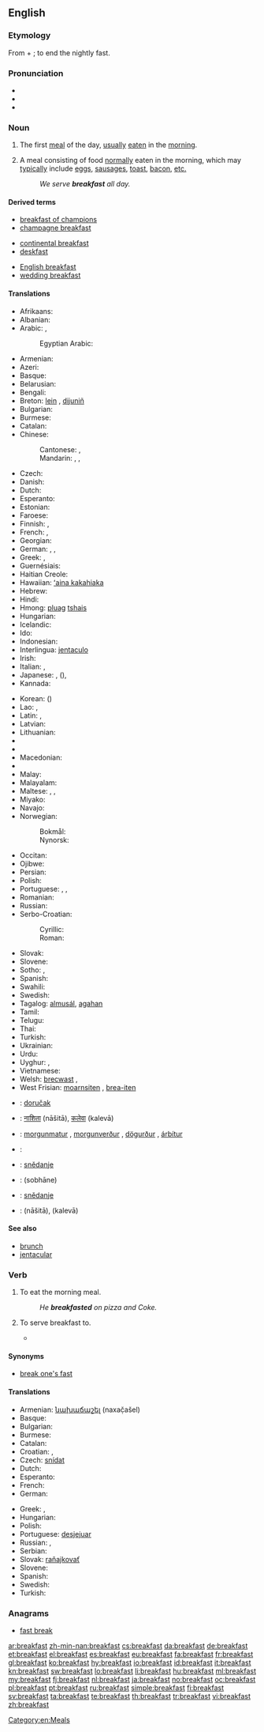 ==English==

===Etymology===
From {{term|break}} + {{term|fast}}; to end the nightly fast.

===Pronunciation===
* {{IPA|/ˈbɹɛkfəst/}}
* {{audio|en-us-breakfast.ogg|Audio (US)}}
* {{audio|En-uk-breakfast.ogg|Audio (UK)}}

===Noun===
{{en-noun}}

# The first [[meal]] of the day, [[usually]] [[eat]]en in the [[morning]].
# {{by extension}} A meal consisting of food [[normally]] eaten in the morning, which may [[typically]] include [[egg]]s, [[sausage]]s, [[toast]], [[bacon]], [[etc.]]
#: ''We serve '''breakfast''' all day.''

====Derived terms====
{{rel-top3|Terms derived from the noun "breakfast"}}
* [[breakfast of champions]]
* [[champagne breakfast]]
{{rel-mid3}}
* [[continental breakfast]]
* [[deskfast]]
{{rel-mid3}}
* [[English breakfast]]
* [[wedding breakfast]]
{{rel-bottom}}

====Translations====
{{trans-top|first meal of the day}}
* Afrikaans: {{t|af|ontbyt|xs=Afrikaans}}
* Albanian: {{t|sq|mëngjes|m}}
* Arabic: {{t|ar|إفطار|m|tr=ʾifṭār}}, {{t|ar|فطور|m|tr=fuṭūr}}
*: Egyptian Arabic: {{tø|arz|فطار|m|tr=feṭār|sc=Arab}}
* Armenian: {{t-|hy|նախաճաշ|tr=naxač̣aš}}
* Azeri: {{t|az|səhər yeməyi|xs=Azeri}}
* Basque: {{t|eu|gosari|xs=Basque}}
* Belarusian: {{t|be|сняданак|m|tr=snjadának}}
* Bengali: {{t|bn|প্রাতরাশ|tr=pratôrash|sc=Beng}}
* Breton: [[lein]] {{f}}, [[dijuniñ]] {{m}}
* Bulgarian: {{t-|bg|закуска|f|tr=zakúska}}
* Burmese: {{t|my||မနက်စာ|tr=manakcā|sc=Mymr}}
* Catalan: {{t+|ca|esmorzar|m}}
* Chinese:
*: Cantonese: {{yue-tsj|早飯|早饭|zou2 faan6}}, {{yue-yue-j|早餐|zou2 caan1}}
*: Mandarin: {{t|zh|早飯|sc=Hani}}, {{t|zh|早饭|tr=zǎofàn|sc=Hani}}, {{t|zh|早餐|tr=zǎocān|sc=Hani}}
* Czech: {{t+|cs|snídaně|f}}
* Danish: {{t-|da|morgenmad|c}}
* Dutch: {{t+|nl|ontbijt|n}}
* Esperanto: {{t-|eo|matenmanĝo|xs=Esperanto}}
* Estonian: {{t-|et|hommikueine}}
* Faroese: {{t+|fo|morgunmatur}}
* Finnish: {{t+|fi|aamupala}}, {{t+|fi|aamiainen}}
* French: {{t+|fr|petit déjeuner|m}} {{italbrac|France}}, {{t+|fr|déjeuner|m}} {{italbrac|Belgium| Cajun and Canadian French}}
* Georgian: {{t-|ka|საუზმესაუზმე|tr=sauzmesauzme|sc=Geor|xs=Georgian}}
* German: {{t+|de|Frühstück|n}}, {{t|de|Zmorge|f}} {{qualifier|Swiss German}}, {{qualifier|Swiss German}} {{t|de|Morgenessen|n}}
* Greek: {{t+|el|πρωινό|n|tr=proinó}}, {{t+|el|πρόγευμα|n|tr=prógevma}}
* Guernésiais: {{tø|roa-grn|déjunaïr|m}}
* Haitian Creole: {{tø|ht|dejene|xs=Haitian Creole}}
* Hawaiian: [[ʻaina kakahiaka]]
* Hebrew: {{t|he|ארוחת־בוקר|f|tr=arukhat-boqer|sc=Hebr}}
* Hindi: {{t|hi|नाश्ता|m|tr=nāśtā|sc=Deva}}
* Hmong: [[pluag]] [[tshais]]
* Hungarian: {{t+|hu|reggeli}}
* Icelandic: {{t+|is|morgunmatur|m}}
* Ido: {{t-|io|fru-dejuneto|xs=Ido}}
* Indonesian: {{t+|id|sarapan|xs=Indonesian}}
* Interlingua: [[jentaculo]]
* Irish: {{t+|ga|bricfeasta|m|xs=Irish}}
* Italian: {{t+|it|colazione|f}}, {{t-|it|prima colazione|f}}
* Japanese: {{t|ja|朝食|tr=ちょうしょく, chōshoku|sc=Jpan}}, {{t|ja|朝御飯|tr=あさごはん, asa-gohan|sc=Jpan}} ({{t|ja|朝ご飯|sc=Jpan}}), {{t|ja|朝飯|tr=あさめし, asameshi|sc=Jpan}}
* Kannada: {{t|kn|ನಾಷ್ಟಾ|tr=nāṣṭā|sc=Knda}}
{{trans-mid}}
* Korean: {{t|ko|조반|tr=joban|sc=Kore}} ({{t|ko|朝飯|sc=Kore}})
* Lao: {{t+|lo|ເຂົ້າເຊົ້າ|tr=khao-sao|sc=Laoo|xs=Lao}}, {{t+|lo|ອາຫານເຊົ້າ|tr='aa-haan-sao|sc=Laoo|xs=Lao}}
* Latin: {{t-|la|prandium|n}}, {{t-|la|ientaculum|n}}
* Latvian: {{t|lv|brokastis|xs=Latvian}}
* Lithuanian: {{t|lt|pusryčiai|m|p|xs=Lithuanian}}
* {{trreq|luy}}
* {{trreq|luo}}
* Macedonian: {{t|mk|појадок|tr=pojadok|sc=Cyrl}}
* {{trreq|mg}}
* Malay: {{t|ms|sarapan}}
* Malayalam: {{t|ml|പ്രഭാത|tr=prabhāta|sc=Mlym}}
* Maltese: {{t|mt|kolazzjon|m|xs=Maltese}}, {{t|mt|brejkfast|xs=Maltese}},  {{t|mt|fatra|f|xs=Maltese}}
* Miyako: {{tø|mvi|アサムヌ|tr=asamunu}}
* Navajo: {{tø|nv|abínígo daʼadánígíí}}
* Norwegian:
*: Bokmål: {{t+|no|frokost|m}}
*: Nynorsk: {{t-|no|frukost|m}}
* Occitan: {{t+|oc|dejunar|m|xs=Occitan}}
* Ojibwe: {{tø|oj|gigizhebaa-wiisiniwin}}
* Persian: {{t|fa|صبحانه|tr=sobhâne|sc=fa-Arab}}
* Polish: {{t+|pl|śniadanie|n}}
* Portuguese: {{t+|pt|café da manhã|m}}, {{t+|pt|desjejum|f}}, {{t+|pt|pequeno-almoço|m}}
* Romanian: {{t|ro|mic dejun|n}}
* Russian: {{t+|ru|завтрак|m|tr=závtrak}}
* Serbo-Croatian:
*: Cyrillic: {{t|sh|доручак|m|sc=Cyrl}}
*: Roman: {{t|sh|doručak|m}}
* Slovak: {{t-|sk|raňajky|f|p}}
* Slovene: {{t+|sl|zajtrk|m}}
* Sotho: {{t|st|dijo tsa hoseng|xs=Sotho}}, {{t|st|mofihlolo|xs=Sotho}}
* Spanish: {{t+|es|desayuno|m}}
* Swahili: {{t|sw|chakula cha asubuhi|xs=Swahili}}
* Swedish: {{t+|sv|frukost|c}}
* Tagalog: [[almusál]], [[agahan]]
* Tamil: {{t|ta|காலையுண்டி|tr=kālaiyuṇṭi|sc=Taml}}
* Telugu: {{t|te|ప్రాతఃకాల|tr=prātaḥkāla|sc=Telu}}
* Thai: {{t|th|ข้าวเช้า|tr=kâao cháo|sc=Thai}}
* Turkish: {{t+|tr|kahvaltı}}
* Ukrainian: {{t|uk|сніданок|m|tr=snidánok|sc=Cyrl}}
* Urdu: {{t|ur|ناشتا|m|tr=nāśtā|sc=ur-Arab}}
* Uyghur: {{t|ug|ناشتا|tr=nashta|sc=ug-Arab}}, {{t|ug|ناشتا|p|sc=ug-Arab}}
* Vietnamese: {{t-|vi|bữa sáng|xs=Vietnamese}}
* Welsh: [[brecwast]] {{m}}, {{t|cy|borefwyd|m|xs=Welsh}}
* West Frisian: [[moarnsiten]] {{n}}, [[brea-iten]] {{n}}
{{trans-bottom}}

{{checktrans-top}}
* {{ttbc|sh}}: [[doručak]] {{m}}
* {{ttbc|hi}}: [[नाशिता]] (nāšitā), [[कलेवा]] (kalevā)
* {{ttbc|is}}: [[morgunmatur]] {{m}}, [[morgunverður]] {{m}}, [[dögurður]] {{m}}, [[árbítur]] {{m}}
* {{ttbc|ku}}: {{ku-Arab|[[به‌رچای]]}}
{{trans-mid}}
* {{ttbc|dsb}}: [[snědanje]] {{n}}
* {{ttbc|fa}}: {{fa-Arab|[[صبحانه]]}} (sobhāne)
* {{ttbc|hsb}}: [[snědanje]]
* {{ttbc|ur}}: {{ur-Arab|[[ناشتا]]}} (nāšitā), {{ur-Arab|[[کلیوا]]}} (kalevā)
{{trans-bottom}}

====See also====
* [[brunch]]
* [[jentacular]]

===Verb===
{{en-verb}}

# {{intransitive}} To eat the morning meal.
#: ''He '''breakfasted''' on pizza and Coke.''
# {{transitive}} To serve breakfast to.
#* {{quote-book|title=The Lady: A Tale of Ireland‎|page=269|author=Anne McCaffrey|year=1987|passage=By seven-thirty she had '''breakfasted''' them, provided each with a packed lunch and Thermoses of coffee and tea}}

====Synonyms====
* [[break one's fast]]

====Translations====
{{trans-top|to eat the morning meal}}
* Armenian: [[նախաճաշել]] (naxač̣ašel)
* Basque: {{t+|eu|gosaldu|xs=Basque}}
* Bulgarian: {{t-|bg|закусвам}}
* Burmese: {{term|မနက်စာစား|tr=manakcācā:|sc=Mymr}}
* Catalan: {{t+|ca|esmorzar}}
* Croatian: {{t-|hr|doručkovati|alt=dòručkovati}}, {{t|hr|zajutarkovati|alt=zàjutārkovati}}
* Czech: [[snídat]]
* Dutch: {{t+|nl|ontbijten}}
* Esperanto: {{t|eo|matenmanĝi}}
* French: {{t|fr|prendre le petit-déjeuner}}
* German: {{t+|de|frühstücken}}
{{trans-mid}}
* Greek: {{t+|el|προγευματίζω|tr=progevmatízo}}, {{t|el|παίρνω πρωινό|tr=paírno proinó}}
* Hungarian: {{t+|hu|reggelizik}}
* Polish: {{qualifier|archaic}} {{t-|pl|śniadać}}
* Portuguese: [[desjejuar]]
* Russian: {{t|ru|завтракать|tr=závtrakat’|alt=за́втракать}} {{impf}}, {{t|ru|позавтракать|tr=pozávtrakat’|alt=поза́втракать}} {{pf.}}
* Serbian: {{t-|sr|doručkovati}}
* Slovak: [[raňajkovať]]
* Slovene: {{t+|sl|zajtrkovati}}
* Spanish: {{t+|es|desayunar}}
* Swedish: {{t|sv|äta}} {{t|sv|frukost}}
* Turkish: {{t+|tr|kahvaltı}}
{{trans-bottom}}

===Anagrams===
* [[fast break#English|fast break]]

[[Category:en:Meals]]

[[ar:breakfast]]
[[zh-min-nan:breakfast]]
[[cs:breakfast]]
[[da:breakfast]]
[[de:breakfast]]
[[et:breakfast]]
[[el:breakfast]]
[[es:breakfast]]
[[eu:breakfast]]
[[fa:breakfast]]
[[fr:breakfast]]
[[gl:breakfast]]
[[ko:breakfast]]
[[hy:breakfast]]
[[io:breakfast]]
[[id:breakfast]]
[[it:breakfast]]
[[kn:breakfast]]
[[sw:breakfast]]
[[lo:breakfast]]
[[li:breakfast]]
[[hu:breakfast]]
[[ml:breakfast]]
[[my:breakfast]]
[[fj:breakfast]]
[[nl:breakfast]]
[[ja:breakfast]]
[[no:breakfast]]
[[oc:breakfast]]
[[pl:breakfast]]
[[pt:breakfast]]
[[ru:breakfast]]
[[simple:breakfast]]
[[fi:breakfast]]
[[sv:breakfast]]
[[ta:breakfast]]
[[te:breakfast]]
[[th:breakfast]]
[[tr:breakfast]]
[[vi:breakfast]]
[[zh:breakfast]]
